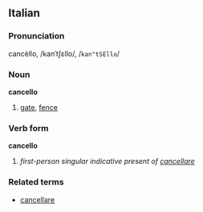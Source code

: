 ==Italian==
===Pronunciation===
cancèllo, /kanˈtʃɛllo/, /<tt>kan"tSEllo</tt>/
===Noun===
'''cancello'''

# [[gate]], [[fence]]

===Verb form===
'''cancello'''

# ''first-person singular indicative present of [[cancellare]]''

===Related terms===
*[[cancellare]]